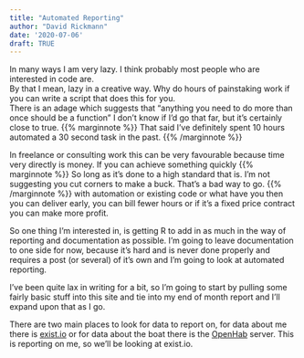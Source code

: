 ```yaml
---
title: "Automated Reporting"
author: "David Rickmann"
date: '2020-07-06'
draft: TRUE
---
```

  
In many ways I am very lazy. I think probably most people who are interested in code are.    
By that I mean, lazy in a creative way. Why do hours of painstaking work if you can write a script that does this for you.   
There is an adage which suggests that "anything you need to do more than once should be a function" I don't know if I'd go that far, but it's certainly close to true.
{{% marginnote %}} That said I've definitely spent 10 hours automated a 30 second task in the past.   {{% /marginnote %}}


In freelance or consulting work this can be very favourable because time very directly is money. If you can achieve something quickly {{% marginnote %}}  So long as it's done to a high standard that is. I'm not suggesting you cut corners to make a buck. That's a bad way to go.  {{% /marginnote %}} with automation or existing code or what have you then you can deliver early, you can bill fewer hours or if it's a fixed price contract you can make more profit. 

So one thing I'm interested in, is getting R to add in as much in the way of reporting and documentation as possible.
I'm going to leave documentation to one side for now, because it's hard and is never done properly and requires a post (or several) of it's own and I'm going to look at automated reporting.

I've been quite lax in writing for a bit, so I'm going to start by pulling some fairly basic stuff into this site and tie into my end of month report and I'll expand upon that as I go.

There are two main places to look for data to report on, for data about me there is [exist.io](https://exist.io/?referred_by=DavidRickmann) or for data about the boat there is the [OpenHab](https://www.openhab.org/) server. This is reporting on me, so we'll be looking at exist.io.
